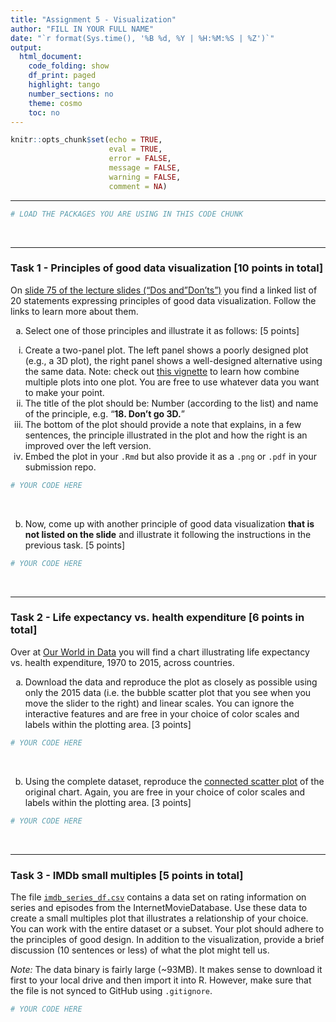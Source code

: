 ```yaml
---
title: "Assignment 5 - Visualization"
author: "FILL IN YOUR FULL NAME"
date: "`r format(Sys.time(), '%B %d, %Y | %H:%M:%S | %Z')`"
output:
  html_document:
    code_folding: show
    df_print: paged
    highlight: tango
    number_sections: no
    theme: cosmo
    toc: no
---
```

  
<style>
div.answer {background-color:#f3f0ff; border-radius: 5px; padding: 20px;}
</style>

```r
knitr::opts_chunk$set(echo = TRUE,
                      eval = TRUE,
                      error = FALSE,
                      message = FALSE,
                      warning = FALSE,
                      comment = NA)
```

***

```r
# LOAD THE PACKAGES YOU ARE USING IN THIS CODE CHUNK
```

<br>

***

### Task 1 - Principles of good data visualization [10 points in total]

On [slide 75 of the lecture slides ("Dos and "Don'ts")](https://raw.githack.com/intro-to-data-science-21/lectures/main/07-visualization/07-visualization.html#85) you find a linked list of 20 statements expressing principles of good data visualization. Follow the links to learn more about them.

a) Select one of those principles and illustrate it as follows: [5 points]

  (i) Create a two-panel plot. The left panel shows a poorly designed plot (e.g., a 3D plot), the right panel shows a well-designed alternative using the same data. Note: check out [this vignette](https://cran.r-project.org/web/packages/egg/vignettes/Ecosystem.html) to learn how combine multiple plots into one plot. You are free to use whatever data you want to make your point.
  (ii) The title of the plot should be: Number (according to the list) and name of the principle, e.g. "**18. Don't go 3D.**"
  (iii) The bottom of the plot should provide a note that explains, in a few sentences, the principle illustrated in the plot and how the right is an improved over the left version.
  (iv) Embed the plot in your `.Rmd` but also provide it as a `.png` or `.pdf` in your submission repo.
  
```r
# YOUR CODE HERE
```

<br>

b) Now, come up with another principle of good data visualization **that is not listed on the slide** and illustrate it following the instructions in the previous task. [5 points]

```r
# YOUR CODE HERE
```


<br>

***

### Task 2 - Life expectancy vs. health expenditure [6 points in total]

Over at [Our World in Data](https://ourworldindata.org/grapher/life-expectancy-vs-health-expenditure) you will find a chart illustrating life expectancy vs. health expenditure, 1970 to 2015, across countries.

a) Download the data and reproduce the plot as closely as possible using only the 2015 data (i.e. the bubble scatter plot that you see when you move the slider to the right) and linear scales. You can ignore the interactive features and are free in your choice of color scales and labels within the plotting area. [3 points]

```r
# YOUR CODE HERE
```

<br>

b) Using the complete dataset, reproduce the [connected scatter plot](https://clauswilke.com/dataviz/time-series.html) of the original chart. Again, you are free in your choice of color scales and labels within the plotting area. [3 points]

```r
# YOUR CODE HERE
```


<br>

***

### Task 3 - IMDb small multiples [5 points in total]

The file [`imdb_series_df.csv`](https://github.com/intro-to-data-science-21/assignments/blob/main/assignment-5-setup/imdb_series_df.csv.zip?raw=true) contains a data set on rating information on series and episodes from the InternetMovieDatabase. Use these data to create a small multiples plot that illustrates a relationship of your choice. You can work with the entire dataset or a subset. Your plot should adhere to the principles of good design. In addition to the visualization, provide a brief discussion (10 sentences or less) of what the plot might tell us.

*Note:* The data binary is fairly large (~93MB). It makes sense to download it first to your local drive and then import it into R. However, make sure that the file is not synced to GitHub using `.gitignore`.

```r
# YOUR CODE HERE
```




